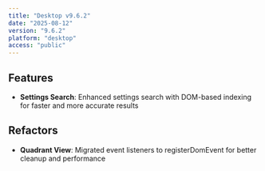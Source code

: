 ```yaml
---
title: "Desktop v9.6.2"
date: "2025-08-12"
version: "9.6.2"
platform: "desktop"
access: "public"
---
```




## Features

- **Settings Search**: Enhanced settings search with DOM-based indexing for faster and more accurate results

## Refactors

- **Quadrant View**: Migrated event listeners to registerDomEvent for better cleanup and performance